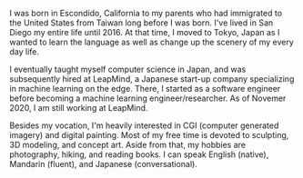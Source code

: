 I was born in Escondido, California to my parents who had immigrated to the United States from Taiwan long before I was born. I've lived in San Diego my entire life until 2016. At that time, I moved to Tokyo, Japan as I wanted to learn the language as well as change up the scenery of my every day life.

I eventually taught myself computer science in Japan, and was subsequently hired at LeapMind, a Japanese start-up company specializing in machine learning on the edge. There, I started as a software engineer before becoming a machine learning engineer/researcher. As of Novemer 2020, I am still working at LeapMind.

Besides my vocation, I'm heavily interested in CGI (computer generated imagery) and digital painting. Most of my free time is devoted to sculpting, 3D modeling, and concept art. Aside from that, my hobbies are photography, hiking, and reading books. I can speak English (native), Mandarin (fluent), and Japanese (conversational).